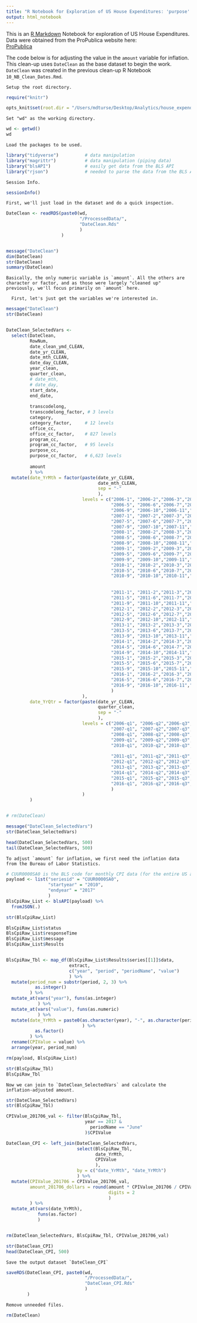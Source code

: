```yaml
---
title: "R Notebook for Exploration of US House Expenditures: 'purpose' variable"
output: html_notebook
---
```

  
    
  This is an [R Markdown](http://rmarkdown.rstudio.com) Notebook for exploration of US House Expenditures. Data were obtained from the ProPublica website here:  
[ProPublica](https://projects.propublica.org/represent/expenditures)  
  
  
  The code below is for adjusting the value in the `amount` variable for inflation. This clean-up uses `DateClean` as the base dataset to begin the work. `DateClean` was created in the previous clean-up R Notebook `10_NB_Clean_Dates.Rmd`.  
    
    
    Setup the root directory.
```r

require("knitr")

opts_knit$set(root.dir = "/Users/mdturse/Desktop/Analytics/house_expenditures/supermdat_general_exploration")

```
  
    
    Set "wd" as the working directory.
```r

wd <- getwd()
wd

```
  
    
    Load the packages to be used.
```r

library("tidyverse")          # data manipulation
library("magrittr")           # data manipulation (piping data)
library("blsAPI")             # easily get data from the BLS API
library("rjson")              # needed to parse the data from the BLS API

```
  
    
    Session Info.
```r

sessionInfo()

```
  
    
    First, we'll just load in the dataset and do a quick inspection.
```r

DateClean <- readRDS(paste0(wd,
                            "/ProcessedData/",
                            "DateClean.Rds"
                            )
                     )


message("DateClean")
dim(DateClean)
str(DateClean)
summary(DateClean)

```
  
    
    Basically, the only numeric variable is `amount`. All the others are character or factor, and as those were largely "cleaned up" previously, we'll focus primarily on `amount` here.  
      
      First, let's just get the variables we're interested in.
```r


message("DateClean")
str(DateClean)


DateClean_SelectedVars <- 
  select(DateClean,
         RowNum,
         date_clean_ymd_CLEAN,
         date_yr_CLEAN,
         date_mth_CLEAN,
         date_day_CLEAN,
         year_clean,
         quarter_clean,
         # date_mth,
         # date_day,
         start_date,
         end_date,
         
         transcodelong,
         transcodelong_factor, # 3 levels
         category,
         category_factor,     # 12 levels
         office_cc,
         office_cc_factor,    # 827 levels
         program_cc,
         program_cc_factor,   # 95 levels
         purpose_cc,
         purpose_cc_factor,   # 6,623 levels
         
         amount
         ) %>% 
  mutate(date_YrMth = factor(paste(date_yr_CLEAN,
                                   date_mth_CLEAN,
                                   sep = "-"
                                   ),
                             levels = c("2006-1", "2006-2","2006-3","2006-4",
                                        "2006-5", "2006-6","2006-7","2006-8",
                                        "2006-9", "2006-10","2006-11","2006-12",
                                        "2007-1", "2007-2","2007-3","2007-4",
                                        "2007-5", "2007-6","2007-7","2007-8",
                                        "2007-9", "2007-10","2007-11","2007-12",
                                        "2008-1", "2008-2","2008-3","2008-4",
                                        "2008-5", "2008-6","2008-7","2008-8",
                                        "2008-9", "2008-10","2008-11","2008-12",
                                        "2009-1", "2009-2","2009-3","2009-4",
                                        "2009-5", "2009-6","2009-7","2009-8",
                                        "2009-9", "2009-10","2009-11","2009-12",
                                        "2010-1", "2010-2","2010-3","2010-4",
                                        "2010-5", "2010-6","2010-7","2010-8",
                                        "2010-9", "2010-10","2010-11","2010-12",
                                        
                                        
                                        "2011-1", "2011-2","2011-3","2011-4",
                                        "2011-5", "2011-6","2011-7","2011-8",
                                        "2011-9", "2011-10","2011-11","2011-12",
                                        "2012-1", "2012-2","2012-3","2012-4",
                                        "2012-5", "2012-6","2012-7","2012-8",
                                        "2012-9", "2012-10","2012-11","2012-12",
                                        "2013-1", "2013-2","2013-3","2013-4",
                                        "2013-5", "2013-6","2013-7","2013-8",
                                        "2013-9", "2013-10","2013-11","2013-12",
                                        "2014-1", "2014-2","2014-3","2014-4",
                                        "2014-5", "2014-6","2014-7","2014-8",
                                        "2014-9", "2014-10","2014-11","2014-12",
                                        "2015-1", "2015-2","2015-3","2015-4",
                                        "2015-5", "2015-6","2015-7","2015-8",
                                        "2015-9", "2015-10","2015-11","2015-12",
                                        "2016-1", "2016-2","2016-3","2016-4",
                                        "2016-5", "2016-6","2016-7","2016-8",
                                        "2016-9", "2016-10","2016-11","2016-12"
                                        )
                             ),
         date_YrQtr = factor(paste(date_yr_CLEAN,
                                   quarter_clean,
                                   sep = "-"
                                   ),
                             levels = c("2006-q1", "2006-q2","2006-q3","2006-q4",
                                        "2007-q1", "2007-q2","2007-q3","2007-q4",
                                        "2008-q1", "2008-q2","2008-q3","2008-q4",
                                        "2009-q1", "2009-q2","2009-q3","2009-q4",
                                        "2010-q1", "2010-q2","2010-q3","2010-q4",
                                        
                                        "2011-q1", "2011-q2","2011-q3","2011-q4",
                                        "2012-q1", "2012-q2","2012-q3","2012-q4",
                                        "2013-q1", "2013-q2","2013-q3","2013-q4",
                                        "2014-q1", "2014-q2","2014-q3","2014-q4",
                                        "2015-q1", "2015-q2","2015-q3","2015-q4",
                                        "2016-q1", "2016-q2","2016-q3","2016-q4"
                                        )
                             )
         )


# rm(DateClean)

message("DateClean_SelectedVars")
str(DateClean_SelectedVars)

head(DateClean_SelectedVars, 500)
tail(DateClean_SelectedVars, 500)

```
  
    
    To adjust `amount` for inflation, we first need the inflation data from the Bureau of Labor Statistics.
```r

# CUUR0000SA0 is the BLS code for monthly CPI data (for the entire US and for all products)
payload <- list("seriesid" = "CUUR0000SA0",
                "startyear" = "2010",
                "endyear" = "2017"
                )
BlsCpiRaw_List <- blsAPI(payload) %>% 
  fromJSON(.)

str(BlsCpiRaw_List)

BlsCpiRaw_List$status
BlsCpiRaw_List$responseTime
BlsCpiRaw_List$message
BlsCpiRaw_List$Results


BlsCpiRaw_Tbl <- map_df(BlsCpiRaw_List$Results$series[[1]]$data,
                        extract,
                        c("year", "period", "periodName", "value")
                        ) %>% 
  mutate(period_num = substr(period, 2, 3) %>% 
           as.integer()
         ) %>% 
  mutate_at(vars("year"), funs(as.integer)
            ) %>% 
  mutate_at(vars("value"), funs(as.numeric)
            ) %>% 
  mutate(date_YrMth = paste0(as.character(year), "-", as.character(period_num)
                             ) %>% 
           as.factor()
         ) %>% 
  rename(CPIValue = value) %>% 
  arrange(year, period_num)

rm(payload, BlsCpiRaw_List)

str(BlsCpiRaw_Tbl)
BlsCpiRaw_Tbl

```
  
    
    Now we can join to `DateClean_SelectedVars` and calculate the inflation-adjusted amount.
```r

str(DateClean_SelectedVars)
str(BlsCpiRaw_Tbl)

CPIValue_201706_val <- filter(BlsCpiRaw_Tbl,
                              year == 2017 &
                                periodName == "June"
                              )$CPIValue

DateClean_CPI <- left_join(DateClean_SelectedVars,
                           select(BlsCpiRaw_Tbl,
                                  date_YrMth,
                                  CPIValue
                                  ),
                           by = c("date_YrMth", "date_YrMth")
                           ) %>% 
  mutate(CPIValue_201706 = CPIValue_201706_val,
         amount_201706_dollars = round(amount * CPIValue_201706 / CPIValue,
                                       digits = 2
                                       )
         ) %>% 
  mutate_at(vars(date_YrMth),
            funs(as.factor)
            )


rm(DateClean_SelectedVars, BlsCpiRaw_Tbl, CPIValue_201706_val)

str(DateClean_CPI)
head(DateClean_CPI, 500)

```
  
    
    Save the output dataset `DateClean_CPI`
```r

saveRDS(DateClean_CPI, paste0(wd,
                              "/ProcessedData/",
                              "DateClean_CPI.Rds"
                              )
        )

```
  
  
    Remove unneeded files.
```r

rm(DateClean)

```


